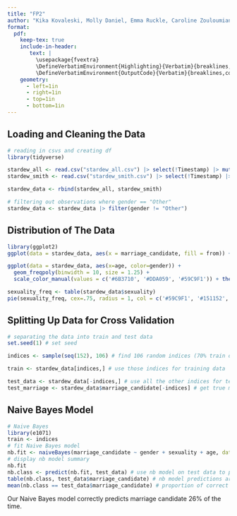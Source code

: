 ```yaml
---
title: "FP2"
author: "Kika Kovaleski, Molly Daniel, Emma Ruckle, Caroline Zouloumian, Sydney Weisberg"
format: 
  pdf:
    keep-tex: true
    include-in-header: 
       text: |
         \usepackage{fvextra}
         \DefineVerbatimEnvironment{Highlighting}{Verbatim}{breaklines,commandchars=\\\{\}}
         \DefineVerbatimEnvironment{OutputCode}{Verbatim}{breaklines,commandchars=\\\{\}}
    geometry: 
      - left=1in
      - right=1in
      - top=1in
      - bottom=1in
---
```


## Loading and Cleaning the Data

```r
# reading in csvs and creating df
library(tidyverse)

stardew_all <- read.csv("stardew_all.csv") |> select(!Timestamp) |> mutate(from = "All")
stardew_smith <- read.csv("stardew_smith.csv") |> select(!Timestamp) |> mutate(from = "Smith")

stardew_data <- rbind(stardew_all, stardew_smith)

# filtering out observations where gender == "Other"
stardew_data <- stardew_data |> filter(gender != "Other")
```

## Distribution of The Data

```r
library(ggplot2)
ggplot(data = stardew_data, aes(x = marriage_candidate, fill = from)) + geom_bar() + theme(axis.text.x = element_text(angle = 90, vjust = 0.5, hjust=1)) + labs(title = "Marriage Choices by Data Source", x = "Marriage Choice", y = "Count") + scale_fill_manual(values = c("#151152", "#B52121"))
```

```r
ggplot(data = stardew_data, aes(x=age, color=gender)) +
  geom_freqpoly(binwidth = 10, size = 1.25) +
  scale_color_manual(values = c('#6B3710', '#DDA059', '#59C9F1')) + theme_minimal() + labs(title = "Age Distribution By Gender")
```

```r
sexuality_freq <- table(stardew_data$sexuality)
pie(sexuality_freq, cex=.75, radius = 1, col = c('#59C9F1', '#151152', '#B52121', '#6B3710', '#FFD921'), main = "Sexuality Distribution")
```

## Splitting Up Data for Cross Validation

```r
# separating the data into train and test data
set.seed(1) # set seed

indices <- sample(seq(152), 106) # find 106 random indices (70% train data, 30% test data)

train <- stardew_data[indices,] # use those indices for training data

test_data <- stardew_data[-indices,] # use all the other indices for testing
test_marriage <- stardew_data$marriage_candidate[-indices] # get true marriage candidates for testing
```

## Naive Bayes Model

```r
# Naive Bayes
library(e1071)
train <- indices
# fit Naive Bayes model
nb.fit <- naiveBayes(marriage_candidate ~ gender + sexuality + age, data = stardew_data, subset = train)
# display nb model summary
nb.fit
nb.class <- predict(nb.fit, test_data) # use nb model on test data to predict marriage candidate
table(nb.class, test_data$marriage_candidate) # nb model predictions are compared to real observations
mean(nb.class == test_data$marriage_candidate) # proportion of correct predictions is calculated
```

Our Naive Bayes model correctly predicts marriage candidate 26% of the time.

